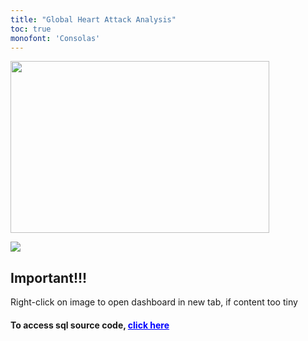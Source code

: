 ```yaml
---
title: "Global Heart Attack Analysis"
toc: true
monofont: 'Consolas'
---
```


![](heartattack.png){fig-align="center" width="414" height="275"}

![](HEART%20ATTACK%20DASHBOARD.png)

::: {.callout-note appearance="simple"}
## Important!!!

Right-click on image to open dashboard in new tab, if content too tiny
:::

#### To access sql source code, [click here](https://drive.google.com/file/d/1mrAzeSncKbehZ6TLI4-jZ3ECAv4Ua8fI/view?usp=drive_link){style="COLOR:BLUE;"}
